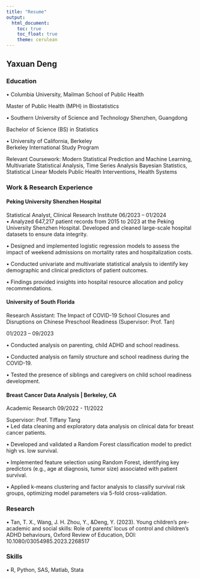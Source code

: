 ```yaml
---
title: "Resume"
output: 
  html_document:
    toc: true
    toc_float: true
    theme: cerulean
---
```


## Yaxuan Deng

### Education
•	Columbia University, Mailman School of Public Health		

Master of Public Health (MPH) in Biostatistics				       

•	Southern University of Science and Technology        		Shenzhen, Guangdong

Bachelor of Science (BS) in Statistics						

•	University of California, Berkeley                                                                                                
Berkeley International Study Program 									

Relevant Coursework: Modern Statistical Prediction and Machine Learning, Multivariate Statistical Analysis, Time Series Analysis
Bayesian Statistics, Statistical Linear Models
Public Health Interventions, Health Systems

### Work & Research Experience

#### Peking University Shenzhen Hospital 							                                                                                 
Statistical Analyst, Clinical Research Institute        			    	06/2023 – 01/2024                                                                                          
•	Analyzed 647,217 patient records from 2015 to 2023 at the Peking University Shenzhen Hospital. Developed and cleaned large-scale hospital datasets to ensure data integrity.

•	Designed and implemented logistic regression models to assess the impact of weekend admissions on mortality rates and hospitalization costs.

•	Conducted univariate and multivariate statistical analysis to identify key demographic and clinical predictors of patient outcomes.

•	Findings provided insights into hospital resource allocation and policy recommendations.

#### University of South Florida											
Research Assistant: The Impact of COVID-19 School Closures and Disruptions on Chinese Preschool Readiness (Supervisor: Prof. Tan)

01/2023 – 09/2023  

•	Conducted analysis on parenting, child ADHD and school readiness. 

•	Conducted analysis on family structure and school readiness during the COVID-19. 

•	Tested the presence of siblings and caregivers on child school readiness development. 

#### Breast Cancer Data Analysis | Berkeley, CA
Academic Research        										  	   09/2022 - 11/2022

Supervisor: Prof. Tiffany Tang					                                                                                 
•	Led data cleaning and exploratory data analysis on clinical data for breast cancer patients.

•	Developed and validated a Random Forest classification model to predict high vs. low survival.

•	Implemented feature selection using Random Forest, identifying key predictors (e.g., age at diagnosis, tumor size) associated with patient survival.

•	Applied k-means clustering and factor analysis to classify survival risk groups, optimizing model parameters via 5-fold cross-validation.

### Research

•	Tan, T. X., Wang, J. H. Zhou, Y., &Deng, Y. (2023). Young children’s pre-academic and social skills: Role of parents’ locus of control and children’s ADHD behaviours, Oxford Review of Education, 
DOI: 10.1080/03054985.2023.2268517

### Skills

•	R, Python, SAS, Matlab, Stata


